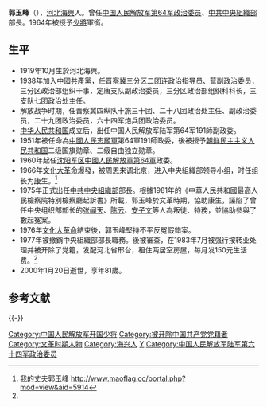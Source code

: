 {{unreferenced|time=2013-08-15T04:30:39+00:00}}

'''郭玉峰'''（{{bd|1919年|10月|2000年|1月20日|catIdx=K郭}}），[[河北|河北]][[海興|海興]]人。曾任[[中国人民解放军第64军|中国人民解放军第64军]][[政治委员|政治委员]]、[[中共中央組織部|中共中央組織部]]部長。1964年被授予[[中国人民解放军少将|少將]]軍銜。

== 生平 ==
* 1919年10月生於河北海興。
* 1938年加入[[中國共產黨|中國共產黨]]，任晋察冀三分区二团连政治指导员、营副政治委员，三分区政治部组织干事，定唐支队副政治委员，三分区政治部组织科科长，三支队七团政治处主任。
* 解放战争时期，任晋察冀四纵队十旅三十团、二十八团政治处主任、副政治委员，二十九团政治委员，六十四军炮兵团政治委员。
* [[中华人民共和国|中华人民共和国]]成立后，出任中国人民解放军陆军第64军191師副政委。
* 1951年被任命為[[中國人民志願軍|中國人民志願軍]]第64軍191師政委，後被授予[[朝鲜民主主义人民共和国|朝鲜民主主义人民共和国]]二级国旗勋章、二级自由独立勋章。
* 1960年起任[[沈阳军区|沈阳军区]][[中國人民解放軍第64軍|中國人民解放軍第64軍]]政委。
* 1966年[[文化大革命|文化大革命]]爆發，被周恩来调北京，进入中央組織部领导小组，时任组长为[[康生|康生]]。<ref name="#1">我的丈夫郭玉峰 http://www.maoflag.cc/portal.php?mod=view&aid=5914</ref>
* 1975年正式出任[[中共中央組織部|中共中央組織部]]部長。根據1981年的《中華人民共和國最高人民檢察院特別檢察廳起訴書》所載，郭玉峰於文革時期，協助康生，誣陷了曾任中央组织部部长的[[张闻天|张闻天]]、[[陈云|陈云]]、[[安子文|安子文]]等人為叛徒、特務，並協助參與了數起冤案。
* 1976年[[文化大革命|文化大革命]]結束後，郭玉峰堅持不平反冤假錯案。
* 1977年被撤銷中央組織部部長職務。後被審查，在1983年7月被强行按转业处理并被开除了党籍，发配河北省邢台，租住两居室房屋，每月发150元生活费。<ref name="#1"/>
* 2000年1月20日逝世，享年81歲。

== 参考文献 ==
{{Reflist}}

{{-}}
{{start box}}
{{s-before|[[安子文|安子文]]|}}
{{s-title|[[中共中央組織部|中共中央組織部]]負責人|1966年—1977年</sup>}}
{{s-after|[[胡耀邦|胡耀邦]]|}}
{{end box}}
{{Head of CPC Central Organization Department}}

{{DEFAULTSORT:C}}
[[Category:中国人民解放军开国少将|Category:中国人民解放军开国少将]]
[[Category:被开除中国共产党党籍者|Category:被开除中国共产党党籍者]]
[[Category:文革时期人物|Category:文革时期人物]]
[[Category:海兴人|Category:海兴人]]
[[Category:郭姓|Y]]
[[Category:中国人民解放军陆军第六十四军政治委员|Category:中国人民解放军陆军第六十四军政治委员]]